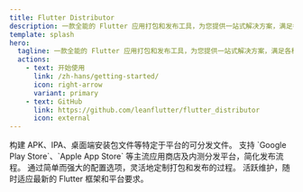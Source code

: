 ```yaml
---
title: Flutter Distributor
description: 一款全能的 Flutter 应用打包和发布工具，为您提供一站式解决方案，满足各种分发需求。
template: splash
hero:
  tagline: 一款全能的 Flutter 应用打包和发布工具，为您提供一站式解决方案，满足各种分发需求。
  actions:
    - text: 开始使用
      link: /zh-hans/getting-started/
      icon: right-arrow
      variant: primary
    - text: GitHub
      link: https://github.com/leanflutter/flutter_distributor
      icon: external
---
```



<CardGrid stagger>
  <Card title="主流包格式支持" icon="puzzle">
    构建 APK、IPA、桌面端安装包文件等特定于平台的可分发文件。
  </Card>
  <Card title="主流分发平台支持" icon="rocket">
    支持 `Google Play Store`、`Apple App Store`
    等主流应用商店及内测分发平台，简化发布流程。
  </Card>
  <Card title="自定义配置" icon="setting">
    通过简单而强大的配置选项，灵活地定制打包和发布的过程。
  </Card>
  <Card title="持续更新" icon="pencil">
    活跃维护，随时适应最新的 Flutter 框架和平台要求。
  </Card>
</CardGrid>
